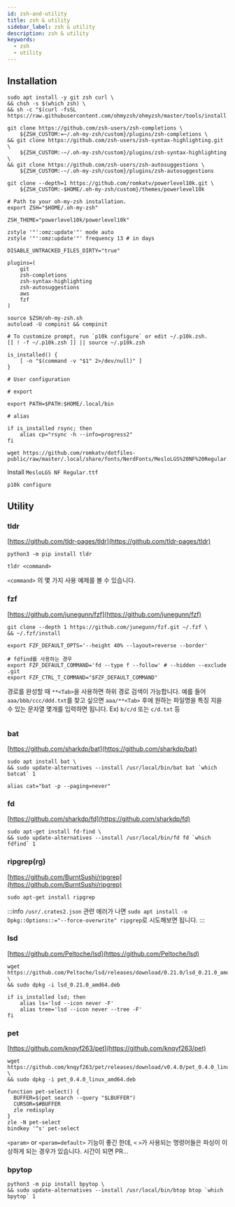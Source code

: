 ```yaml
---
id: zsh-and-utility
title: zsh & utility
sidebar_label: zsh & utility
description: zsh & utility
keywords:
  - zsh
  - utility
---
```



## Installation

```shell
sudo apt install -y git zsh curl \
&& chsh -s $(which zsh) \
&& sh -c "$(curl -fsSL https://raw.githubusercontent.com/ohmyzsh/ohmyzsh/master/tools/install.sh)"
```

```shell
git clone https://github.com/zsh-users/zsh-completions \
    ${ZSH_CUSTOM:=~/.oh-my-zsh/custom}/plugins/zsh-completions \
&& git clone https://github.com/zsh-users/zsh-syntax-highlighting.git \
    ${ZSH_CUSTOM:-~/.oh-my-zsh/custom}/plugins/zsh-syntax-highlighting \
&& git clone https://github.com/zsh-users/zsh-autosuggestions \
    ${ZSH_CUSTOM:-~/.oh-my-zsh/custom}/plugins/zsh-autosuggestions
```

```shell
git clone --depth=1 https://github.com/romkatv/powerlevel10k.git \
    ${ZSH_CUSTOM:-$HOME/.oh-my-zsh/custom}/themes/powerlevel10k
```

```shell title=".zshrc"
# Path to your oh-my-zsh installation.
export ZSH="$HOME/.oh-my-zsh"

ZSH_THEME="powerlevel10k/powerlevel10k"

zstyle '"':omz:update'"' mode auto
zstyle '"':omz:update'"' frequency 13 # in days

DISABLE_UNTRACKED_FILES_DIRTY="true"

plugins=(
    git
    zsh-completions
    zsh-syntax-highlighting
    zsh-autosuggestions
    aws
    fzf
)

source $ZSH/oh-my-zsh.sh
autoload -U compinit && compinit

# To customize prompt, run `p10k configure` or edit ~/.p10k.zsh.
[[ ! -f ~/.p10k.zsh ]] || source ~/.p10k.zsh

is_installed() {
    [ -n "$(command -v "$1" 2>/dev/null)" ]
}

# User configuration

# export

export PATH=$PATH:$HOME/.local/bin

# alias

if is_installed rsync; then
    alias cp="rsync -h --info=progress2"
fi
```

```shell
wget https://github.com/romkatv/dotfiles-public/raw/master/.local/share/fonts/NerdFonts/MesloLGS%20NF%20Regular.ttf
```

Install `MesloLGS NF Regular.ttf`

```shell
p10k configure
```

## Utility

### tldr

[https://github.com/tldr-pages/tldr](https://github.com/tldr-pages/tldr)

```shell
python3 -m pip install tldr
```

```shell
tldr <command>
```

`<command>` 의 몇 가지 사용 예제를 볼 수 있습니다.

### fzf

[https://github.com/junegunn/fzf](https://github.com/junegunn/fzf)

```shell
git clone --depth 1 https://github.com/junegunn/fzf.git ~/.fzf \
&& ~/.fzf/install
```

```shell title=".zshrc"
export FZF_DEFAULT_OPTS='--height 40% --layout=reverse --border'

# fdfind를 사용하는 경우
export FZF_DEFAULT_COMMAND='fd --type f --follow' # --hidden --exclude .git
export FZF_CTRL_T_COMMAND="$FZF_DEFAULT_COMMAND"
```

경로를 완성할 때 `**<Tab>`을 사용하면 하위 경로 검색이 가능합니다. 예를 들어 `aaa/bbb/ccc/ddd.txt`를 찾고 싶으면 `aaa/**<Tab>` 후에 원하는 파일명을 특징 지을 수 있는 문자열 몇개를 입력하면 됩니다. Ex) `b/c/d` 또는 `c/d.txt` 등

<center>
  <Image
    img={require("@site/static/img/linux/linux-tools/zsh-and-utility/fzf-test.png")}
    width={750}
  />
</center>

### bat

[https://github.com/sharkdp/bat](https://github.com/sharkdp/bat)

```shell
sudo apt install bat \
&& sudo update-alternatives --install /usr/local/bin/bat bat `which batcat` 1
```

```shell title=".zshrc"
alias cat="bat -p --paging=never"
```

### fd

[https://github.com/sharkdp/fd](https://github.com/sharkdp/fd)

```shell
sudo apt-get install fd-find \
&& sudo update-alternatives --install /usr/local/bin/fd fd `which fdfind` 1
```

### ripgrep(rg)

[https://github.com/BurntSushi/ripgrep](https://github.com/BurntSushi/ripgrep)

```shell
sudo apt-get install ripgrep
```

:::info
`/usr/.crates2.json` 관련 에러가 나면 `sudo apt install -o Dpkg::Options::="--force-overwrite" ripgrep`로 시도해보면 됩니다.
:::

### lsd

[https://github.com/Peltoche/lsd](https://github.com/Peltoche/lsd)

```shell
wget https://github.com/Peltoche/lsd/releases/download/0.21.0/lsd_0.21.0_amd64.deb \
&& sudo dpkg -i lsd_0.21.0_amd64.deb
```

```shell
if is_installed lsd; then
    alias ls='lsd --icon never -F'
    alias tree='lsd --icon never --tree -F'
fi
```

### pet

[https://github.com/knqyf263/pet](https://github.com/knqyf263/pet)

```shell
wget https://github.com/knqyf263/pet/releases/download/v0.4.0/pet_0.4.0_linux_amd64.deb \
&& sudo dpkg -i pet_0.4.0_linux_amd64.deb
```

```shell title=".zshrc"
function pet-select() {
  BUFFER=$(pet search --query "$LBUFFER")
  CURSOR=$#BUFFER
  zle redisplay
}
zle -N pet-select
bindkey '^s' pet-select
```

`<param>` or `<param=default>` 기능이 좋긴 한데, `<` `>`가 사용되는 명령어들은 파싱이 이상하게 되는 경우가 있습니다. 시간이 되면 PR...

### bpytop

```shell
python3 -m pip install bpytop \
&& sudo update-alternatives --install /usr/local/bin/btop btop `which bpytop` 1
```
